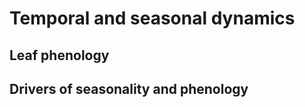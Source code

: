 # Temporal and seasonal dynamics
\chaptermark{dynamics}

## Leaf phenology
<!-- UCL 4.5.4 -->
<!-- -budburst models  -->
<!-- -senescence models -->

## Drivers of seasonality and phenology
<!-- UCL 4.5.3 -->
<!-- -temperature,  -->
<!-- -light  -->
<!-- -water -->
